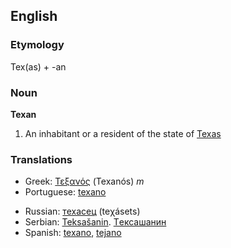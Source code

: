 ==English==

===Etymology===
Tex(as) + -an

===Noun===
'''Texan'''
# An inhabitant or a resident of the state of [[Texas]]

===Translations===
{{top}}
*Greek: [[Τεξανός]] (Texanós) ''m''
*Portuguese: [[texano]]
{{mid}}
*Russian: [[техасец]] (teχásets)
*Serbian: [[Teksašanin]]. [[Tексашанин]]
*Spanish: [[texano]], [[tejano]]
{{bottom}}